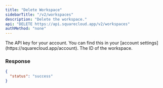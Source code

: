 ```yaml
---
title: "Delete Workspace"
sidebarTitle: "/v2/workspaces"
description: "Delete the workspace."
api: "DELETE https://api.squarecloud.app/v2/workspaces"
authMethod: "none"
---
```


<ParamField header="Authorization" type="string" placeholder="API KEY" required>
  The API key for your account. You can find this in your [account settings](https://squarecloud.app/account).
</ParamField>

<ParamField body="workspaceId" type="string" placeholder="Workspace Id">
  The ID of the workspace.  
</ParamField>

### Response

```json
{
  "status": "success"
}
```